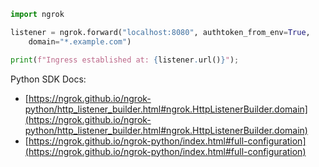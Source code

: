 ```python
import ngrok

listener = ngrok.forward("localhost:8080", authtoken_from_env=True,
    domain="*.example.com")

print(f"Ingress established at: {listener.url()}");
```

Python SDK Docs:

- [https://ngrok.github.io/ngrok-python/http_listener_builder.html#ngrok.HttpListenerBuilder.domain](https://ngrok.github.io/ngrok-python/http_listener_builder.html#ngrok.HttpListenerBuilder.domain)
- [https://ngrok.github.io/ngrok-python/index.html#full-configuration](https://ngrok.github.io/ngrok-python/index.html#full-configuration)
